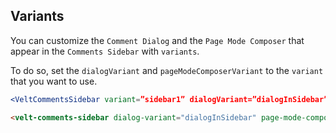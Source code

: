 


## Variants

You can customize the `Comment Dialog` and the `Page Mode Composer` that appear in the `Comments Sidebar` with `variants`.

To do so, set the `dialogVariant` and `pageModeComposerVariant` to the `variant` that you want to use.

<RequestExample>

```jsx React / Next.js
<VeltCommentsSidebar variant=”sidebar1” dialogVariant=”dialogInSidebar” pageModeComposerVariant=”pageModeDialogInSidebar”/>
```


```HTML HTML
<velt-comments-sidebar dialog-variant="dialogInSidebar" page-mode-composer-variant="pageModeDialogInSidebar"></velt-comments-sidebar>
```
</RequestExample>